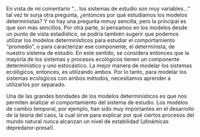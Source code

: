 En vista de mi comentario "... los sistemas de estudio son muy variables... " tal vez te surja otra pregunta, ¿entonces por qué estudiamos los modelos deterministas? Y no hay una pregunta mmuy sencilla, pero la principal es que son más sencillos. Por otra parte, si pensamos en los modelos desde un punto de vista estadístico, se podría también sugerir que podemos utilizar los modelos determinísticos para estudiar el comportamiento "promedio", o para caracterizar ese componente, el determinista, de nuestro sistema de estudio. En este sentido, se considera entonces que la mayoría de los sistemas y procesos ecológicos tienen un componente determinístico y uno estocástico. La mejor manera de modelar los sistemas ecológicos, entonces, es utilizando ambos. Por lo tanto, para modelar los sistemas ecológicos con ambos métodos, necesitamos aprender a utilizarlos por separado.

Una de las grandes bondades de los modelos determinísticos es que nos permiten analizar el comportamiento del sistema de estudio. Los modelos de cambio temporal, por ejemplo, han sido muy importantes en el desarrollo de la teoría del caos, la cual sirve para explicar por qué ciertos procesos del mundo natural nunca alcanzan un nivel de estabilidad (¡dinámicas depredaror-presa!).